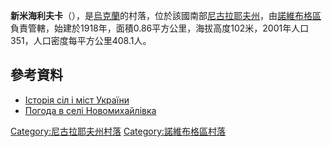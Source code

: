 {{coord|47|44|42|N|32|44|15|E|scale:100000|display=title}}

'''新米海利夫卡'''（{{lang-uk|Новомихайлівка}}），是[[烏克蘭|烏克蘭]]的村落，位於該國南部[[尼古拉耶夫州|尼古拉耶夫州]]，由[[諾維布格區|諾維布格區]]負責管轄，始建於1918年，面積0.86平方公里，海拔高度102米，2001年人口351，人口密度每平方公里408.1人。

==參考資料==
* [http://www.igsu.org.ua/Nikolaevskaja.obl/Novobugskij.rajon/Novomihajlovka.html Історія сіл і міст України]{{dead link|date=2018年3月 |bot=InternetArchiveBot |fix-attempted=yes }}
* [http://weather.in.ua/ua/nikolaevskaja/17786 Погода в селі Новомихайлівка] {{Wayback|url=http://weather.in.ua/ua/nikolaevskaja/17786 |date=20201126011035 }}

[[Category:尼古拉耶夫州村落|Category:尼古拉耶夫州村落]]
[[Category:諾維布格區村落|Category:諾維布格區村落]]


{{Mykolaiv-geo-stub}}